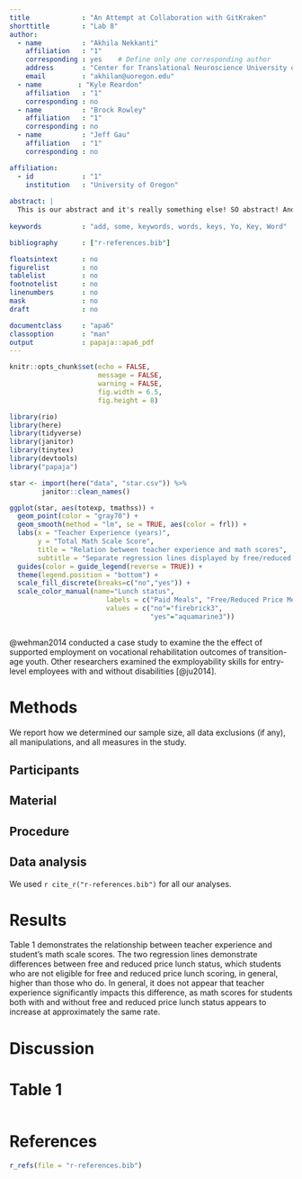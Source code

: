 ```yaml
---
title             : "An Attempt at Collaboration with GitKraken"
shorttitle        : "Lab 8"
author:
  - name          : "Akhila Nekkanti"
    affiliation   : "1"
    corresponding : yes    # Define only one corresponding author
    address       : "Center for Translational Neuroscience University of Oregon 1585 E 13th Ave. Eugene, OR 97403"
    email         : "akhilan@uoregon.edu"
  - name         : "Kyle Reardon"
    affiliation   : "1"
    corresponding : no
  - name          : "Brock Rowley"
    affiliation   : "1"
    corresponding : no
  - name          : "Jeff Gau"
    affiliation   : "1"
    corresponding : no

affiliation:
  - id            : "1"
    institution   : "University of Oregon"
    
abstract: |
  This is our abstract and it's really something else! SO abstract! And so concise! 
  
keywords          : "add, some, keywords, words, keys, Yo, Key, Word"

bibliography      : ["r-references.bib"]

floatsintext      : no
figurelist        : no
tablelist         : no
footnotelist      : no
linenumbers       : no
mask              : no
draft             : no

documentclass     : "apa6"
classoption       : "man"
output            : papaja::apa6_pdf
---
```


```r
knitr::opts_chunk$set(echo = FALSE, 
                      message = FALSE, 
                      warning = FALSE, 
                      fig.width = 6.5, 
                      fig.height = 8)

library(rio)
library(here)
library(tidyverse)
library(janitor)
library(tinytex)
library(devtools)
library("papaja")

```


```r
star <- import(here("data", "star.csv")) %>%  
        janitor::clean_names()

ggplot(star, aes(totexp, tmathss)) +
  geom_point(color = "gray70") +
  geom_smooth(method = "lm", se = TRUE, aes(color = frl)) +
  labs(x = "Teacher Experience (years)", 
       y = "Total Math Scale Score",
       title = "Relation between teacher experience and math scores",
       subtitle = "Separate regression lines displayed by free/reduced price lunch status") +
  guides(color = guide_legend(reverse = TRUE)) +
  theme(legend.position = "bottom") +
  scale_fill_discrete(breaks=c("no","yes")) +
  scale_color_manual(name="Lunch status", 
                        labels = c("Paid Meals", "Free/Reduced Price Meals"),
                        values = c("no"="firebrick3", 
                                   "yes"="aquamarine3"))
 
```

@wehman2014 conducted a case study to examine the the effect of supported employment on vocational rehabilitation outcomes of transition-age youth. Other researchers examined the exmployability skills for entry-level employees with and without disabilities [@ju2014].

# Methods
We report how we determined our sample size, all data exclusions (if any), all manipulations, and all measures in the study. <!-- 21-word solution (Simmons, Nelson & Simonsohn, 2012; retrieved from http://ssrn.com/abstract=2160588) -->

## Participants

## Material

## Procedure

## Data analysis
We used `r cite_r("r-references.bib")` for all our analyses.


# Results
Table 1 demonstrates the relationship between teacher experience and student's math scale scores. The two regression lines demonstrate differences between free and reduced price lunch status, which students who are not eligible for free and reduced price lunch scoring, in general, higher than those who do. In general, it does not appear that teacher experience significantly impacts this difference, as math scores for students both with and without free and reduced price lunch status appears to increase at approximately the same rate.

# Discussion


\newpage
# Table 1
```r

```

\newpage
# References
```r
r_refs(file = "r-references.bib")
```

\begingroup
\setlength{\parindent}{-0.5in}
\setlength{\leftskip}{0.5in}

<div id = "refs"></div>
\endgroup
